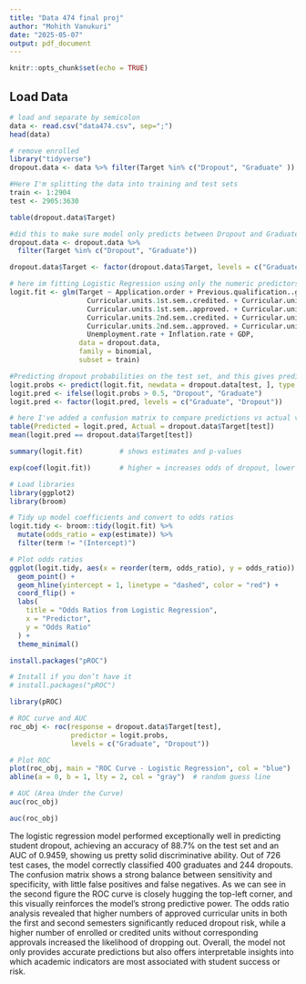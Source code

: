 ```yaml
---
title: "Data 474 final proj"
author: "Mohith Vanukuri"
date: "2025-05-07"
output: pdf_document
---
```


```r
knitr::opts_chunk$set(echo = TRUE)
```


## Load Data
```r
# load and separate by semicolon
data <- read.csv("data474.csv", sep=";")
head(data)

# remove enrolled
library("tidyverse")
dropout.data <- data %>% filter(Target %in% c("Dropout", "Graduate" ))
```


```r
#Here I'm splitting the data into training and test sets
train <- 1:2904
test <- 2905:3630
```


```r
table(dropout.data$Target)
```

```r
#did this to make sure model only predicts between Dropout and Graduate
dropout.data <- dropout.data %>%
  filter(Target %in% c("Dropout", "Graduate"))
```

```r
dropout.data$Target <- factor(dropout.data$Target, levels = c("Graduate", "Dropout"))
```



```r
# here im fitting Logistic Regression using only the numeric predictors
logit.fit <- glm(Target ~ Application.order + Previous.qualification..grade. + Admission.grade + Age.at.enrollment +
                   Curricular.units.1st.sem..credited. + Curricular.units.1st.sem..enrolled. + Curricular.units.1st.sem..evaluations. +
                   Curricular.units.1st.sem..approved. + Curricular.units.1st.sem..grade. + Curricular.units.1st.sem..without.evaluations. +
                   Curricular.units.2nd.sem..credited. + Curricular.units.2nd.sem..enrolled. + Curricular.units.2nd.sem..evaluations. +
                   Curricular.units.2nd.sem..approved. + Curricular.units.2nd.sem..grade. + Curricular.units.2nd.sem..without.evaluations. +
                   Unemployment.rate + Inflation.rate + GDP,
                 data = dropout.data,
                 family = binomial,
                 subset = train)


```


```r
#Predicting dropout probabilities on the test set, and this gives predicted probabilities between 0 and 1. We're also converting probabilities to class predictions. Threshold = 0.5: If prob > 0.5 then Dropout; else Graduate
logit.probs <- predict(logit.fit, newdata = dropout.data[test, ], type = "response")
logit.pred <- ifelse(logit.probs > 0.5, "Dropout", "Graduate")
logit.pred <- factor(logit.pred, levels = c("Graduate", "Dropout"))

# here I've added a confusion matrix to compare predictions vs actual values
table(Predicted = logit.pred, Actual = dropout.data$Target[test])
mean(logit.pred == dropout.data$Target[test])

```

```r
summary(logit.fit)         # shows estimates and p-values

exp(coef(logit.fit))       # higher = increases odds of dropout, lower = decreases odds
```


```r
# Load libraries
library(ggplot2)
library(broom)

# Tidy up model coefficients and convert to odds ratios
logit.tidy <- broom::tidy(logit.fit) %>%
  mutate(odds_ratio = exp(estimate)) %>%
  filter(term != "(Intercept)")

# Plot odds ratios
ggplot(logit.tidy, aes(x = reorder(term, odds_ratio), y = odds_ratio)) +
  geom_point() +
  geom_hline(yintercept = 1, linetype = "dashed", color = "red") +
  coord_flip() +
  labs(
    title = "Odds Ratios from Logistic Regression",
    x = "Predictor",
    y = "Odds Ratio"
  ) +
  theme_minimal()

```

```r
install.packages("pROC")
```


```r
# Install if you don’t have it
# install.packages("pROC")

library(pROC)

# ROC curve and AUC
roc_obj <- roc(response = dropout.data$Target[test],
               predictor = logit.probs,
               levels = c("Graduate", "Dropout"))

# Plot ROC
plot(roc_obj, main = "ROC Curve - Logistic Regression", col = "blue")
abline(a = 0, b = 1, lty = 2, col = "gray")  # random guess line

# AUC (Area Under the Curve)
auc(roc_obj)

```

```r
auc(roc_obj)
```


The logistic regression model performed exceptionally well in predicting student dropout, achieving an accuracy of 88.7% on the test set and an AUC of 0.9459, showing us pretty solid discriminative ability. Out of 726 test cases, the model correctly classified 400 graduates and 244 dropouts. The confusion matrix shows a strong balance between sensitivity and specificity, with little false positives and false negatives. As we can see in the second figure the ROC curve is closely hugging the top-left corner, and this visually reinforces the model’s strong predictive power. The odds ratio analysis revealed that higher numbers of approved curricular units in both the first and second semesters significantly reduced dropout risk, while a higher number of enrolled or credited units without corresponding approvals increased the likelihood of dropping out. Overall, the model not only provides accurate predictions but also offers interpretable insights into which academic indicators are most associated with student success or risk.


